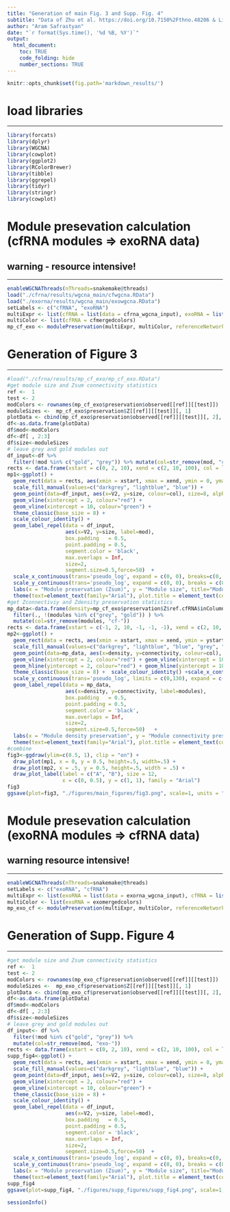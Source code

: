 ```yaml
---
title: "Generation of main Fig. 3 and Supp. Fig. 4"
subtitle: "Data of Zhu et al. https://doi.org/10.7150%2Fthno.48206 & Li et al. https://doi.org/10.1093/nar/gkx891"
author: "Aram Safrastyan"
date: "`r format(Sys.time(), '%d %B, %Y')`"
output:
  html_document: 
    toc: TRUE
    code_folding: hide
    number_sections: TRUE
---
```


<style type="text/css">
.main-container {
  max-width: 1500px;
  margin-left: auto;
  margin-right: auto;
}
</style>

```r
knitr::opts_chunk$set(fig.path='markdown_results/')
```

# load libraries
***

```r
library(forcats)
library(dplyr)
library(WGCNA)
library(cowplot)
library(ggplot2)
library(RColorBrewer)
library(tibble)
library(ggrepel)
library(tidyr)
library(stringr)
library(cowplot)
```

# Module presevation calculation (cfRNA modules => exoRNA data)
## warning - resource intensive! 
***

```r
enableWGCNAThreads(nThreads=snakemake@threads) 
load("./cfrna/results/wgcna_main/cfwgcna.RData")
load("./exorna/results/wgcna_main/exowgcna.RData")
setLabels <- c("cfRNA", "exoRNA") 
multiExpr <- list(cfRNA = list(data = cfrna_wgcna_input), exoRNA = list(data = exorna_wgcna_input))
multiColor <- list(cfRNA = cfmergedcolors)
mp_cf_exo <- modulePreservation(multiExpr, multiColor, referenceNetworks = 1, nPermutations = 100, randomSeed = 1, quickCor = 0, maxModuleSize=5000, maxGoldModuleSize=5000, parallelCalculation=T)
```

# Generation of Figure 3 
***

```r
#load("./cfrna/results/mp_cf_exo/mp_cf_exo.RData")
#get module size and Zsum connectivity statistics 
ref <-  1
test <- 2
modColors <- rownames(mp_cf_exo$preservation$observed[[ref]][[test]])
moduleSizes <-  mp_cf_exo$preservation$Z[[ref]][[test]][, 1]
plotData <- cbind(mp_cf_exo$preservation$observed[[ref]][[test]][, 2], mp_cf_exo$preservation$Z[[ref]][[test]][, 2])
df<-as.data.frame(plotData)
df$mod<-modColors
df<-df[ , 2:3]
df$size<-moduleSizes
# leave grey and gold modules out
df_input<-df %>% 
  filter(!mod %in% c("gold", "grey")) %>% mutate(col=str_remove(mod, "cf-"))
rects <- data.frame(xstart = c(0, 2, 10), xend = c(2, 10, 100), col = letters[1:3])
mp1<-ggplot() + 
  geom_rect(data = rects, aes(xmin = xstart, xmax = xend, ymin = 0, ymax = 8000, fill=col), alpha = 0.15,) +  
  scale_fill_manual(values=c("darkgrey", "lightblue", "blue")) + 
  geom_point(data=df_input, aes(x=V2, y=size, colour=col), size=8, alpha=0.5) + 
  geom_vline(xintercept = 2, colour="red") + 
  geom_vline(xintercept = 10, colour="green") +
  theme_classic(base_size = 8) +  
  scale_colour_identity() +
  geom_label_repel(data = df_input,
                   aes(x=V2, y=size, label=mod),
                   box.padding   = 0.5, 
                   point.padding = 0.5,
                   segment.color = 'black',
                   max.overlaps = Inf,
                   size=2,
                   segment.size=0.5,force=50)  +
  scale_x_continuous(trans='pseudo_log', expand = c(0, 0), breaks=c(0, 2, 10, 30, 70)) +
  scale_y_continuous(trans='pseudo_log', expand = c(0, 0), breaks = c(0, 100, 300, 1000, 3000), limits = c(0, 8000)) +
  labs(x = "Module preservation (Zsum)", y = "Module size", title="Module preservation vs. module size", subtitle = "cell-free RNA modules in exosomal RNA dataset")  +
  theme(text=element_text(family="Arial"), plot.title = element_text(color="black", size=9, face="bold", hjust = 0.5), plot.subtitle = element_text(color="black", size=8, face="bold", hjust = 0.5), legend.position="none")
#get Zconnectiviy and Zdensity preservation statistics
mp_data<-data.frame(density=mp_cf_exo$preservation$Z$ref.cfRNA$inColumnsAlsoPresentIn.exoRNA$Zdensity.pres, connectivity=mp_cf_exo$preservation$Z$ref.cfRNA$inColumnsAlsoPresentIn.exoRNA$Zconnectivity.pres, modules= rownames(mp_cf_exo$preservation$observed[[ref]][[test]])) %>% 
  filter(., !(modules %in% c("grey", "gold")) ) %>% 
  mutate(col=str_remove(modules, "cf-"))
rects <- data.frame(xstart = c(-1, 2, 10, -1, -1, -1), xend = c(2, 10, 90, 90, 90, 90), ystart=c(0, 0, 0, 0, 2, 10) , yend=c(130, 130, 130, 2, 10, 130) , col = letters[1:6])
mp2<-ggplot() + 
  geom_rect(data = rects, aes(xmin = xstart, xmax = xend, ymin = ystart, ymax = yend, fill=col), alpha = 0.15,) +  
  scale_fill_manual(values=c("darkgrey", "lightblue", "blue", "grey", "lightblue", "blue")) +
  geom_point(data=mp_data, aes(x=density, y=connectivity, colour=col), size=8, alpha=0.5) +
  geom_vline(xintercept = 2, colour="red") + geom_vline(xintercept = 10, colour="green") +
  geom_hline(yintercept = 2, colour="red") + geom_hline(yintercept = 10, colour="green") +
  theme_classic(base_size = 8) +  scale_colour_identity() +scale_x_continuous(trans='pseudo_log', limits = c(-1,90), expand = c(0, 0), breaks=c(-1, 0, 2, 10, 30, 75)) +
  scale_y_continuous(trans='pseudo_log', limits = c(0,130), expand = c(0, 0), breaks = c(0, 2, 10, 30, 75)) +
  geom_label_repel(data = mp_data,
                   aes(x=density, y=connectivity, label=modules),
                   box.padding   = 0.5, 
                   point.padding = 0.5,
                   segment.color = 'black',
                   max.overlaps = Inf,
                   size=2,
                   segment.size=0.5,force=50)   +
  labs(x = "Module density preservation", y = "Module connectivity preservation", title="Module density vs. connectivity preservation", subtitle = "cell-free RNA modules in exosomal RNA dataset") +
  theme(text=element_text(family="Arial"), plot.title = element_text(color="black", size=9, face="bold", hjust = 0.5), plot.subtitle = element_text(color="black", size=8, face="bold", hjust = 0.5), legend.position="none")
#combine
fig3<-ggdraw(ylim=c(0.5, 1), clip = "on") +
  draw_plot(mp1, x = 0, y = 0.5, height=.5, width=.5) +
  draw_plot(mp2, x = .5, y = 0.5, height=.5, width = .5) +
  draw_plot_label(label = c("A", "B"), size = 12,
                  x = c(0, 0.5), y = c(1, 1), family = "Arial") 
fig3
ggsave(plot=fig3, "./figures/main_figures/fig3.png", scale=1, units = "mm", width=180, height=70)
```

# Module presevation calculation (exoRNA modules => cfRNA data)
## warning resource intensive!
***

```r
enableWGCNAThreads(nThreads=snakemake@threads) 
setLabels <- c("exoRNA", "cfRNA")
multiExpr <- list(exoRNA = list(data = exorna_wgcna_input), cfRNA = list(data = cfrna_wgcna_input) )
multiColor <- list(exoRNA = exomergedcolors)
mp_exo_cf <- modulePreservation(multiExpr, multiColor, referenceNetworks = 1, nPermutations = 100, randomSeed = 1, quickCor = 0, maxModuleSize=5500, maxGoldModuleSize=5500, parallelCalculation=T)
```

# Generation of Supp. Figure 4
***

```r
#get module size and Zsum connectivity statistics 
ref <-  1
test <- 2
modColors <- rownames(mp_exo_cf$preservation$observed[[ref]][[test]])
moduleSizes <-  mp_exo_cf$preservation$Z[[ref]][[test]][, 1]
plotData <- cbind(mp_exo_cf$preservation$observed[[ref]][[test]][, 2], mp_exo_cf$preservation$Z[[ref]][[test]][, 2])
df<-as.data.frame(plotData)
df$mod<-modColors
df<-df[ , 2:3]
df$size<-moduleSizes
# leave grey and gold modules out
df_input<- df %>% 
  filter(!mod %in% c("gold", "grey")) %>% 
  mutate(col=str_remove(mod, "exo-"))
rects <- data.frame(xstart = c(0, 2, 10), xend = c(2, 10, 100), col = letters[1:3])
supp_fig4<-ggplot() + 
  geom_rect(data = rects, aes(xmin = xstart, xmax = xend, ymin = 0, ymax = 8000, fill=col), alpha = 0.15,) +  
  scale_fill_manual(values=c("darkgrey", "lightblue", "blue")) + 
  geom_point(data=df_input, aes(x=V2, y=size, colour=col), size=8, alpha=0.5) + 
  geom_vline(xintercept = 2, colour="red") + 
  geom_vline(xintercept = 10, colour="green") +
  theme_classic(base_size = 8) +  
  scale_colour_identity() +
  geom_label_repel(data = df_input,
                   aes(x=V2, y=size, label=mod),
                   box.padding   = 0.5, 
                   point.padding = 0.5,
                   segment.color = 'black',
                   max.overlaps = Inf,
                   size=2,
                   segment.size=0.5,force=50)  +
  scale_x_continuous(trans='pseudo_log', expand = c(0, 0), breaks=c(0, 2, 10, 30, 70)) +
  scale_y_continuous(trans='pseudo_log', expand = c(0, 0), breaks = c(0, 100, 300, 1000, 3000), limits = c(0, 8000)) +
  labs(x = "Module preservation (Zsum)", y = "Module size", title="Module preservation vs. module size", subtitle = "exosome RNA modules in cell-free RNA dataset")  +
  theme(text=element_text(family="Arial"), plot.title = element_text(color="black", size=9, face="bold", hjust = 0.5), plot.subtitle = element_text(color="black", size=8, face="bold", hjust = 0.5), legend.position="none")
supp_fig4
ggsave(plot=supp_fig4, "./figures/supp_figures/supp_fig4.png", scale=1, units = "mm", width=180, height=100)
```

```r
sessionInfo()
```
